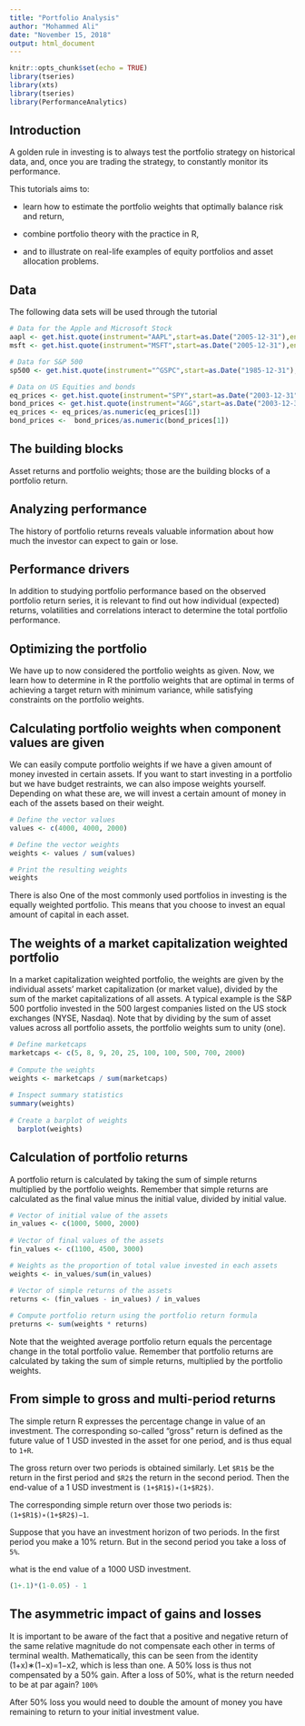 ```yaml
---
title: "Portfolio Analysis"
author: "Mohammed Ali"
date: "November 15, 2018"
output: html_document
---
```


```r
knitr::opts_chunk$set(echo = TRUE)
library(tseries)
library(xts)
library(tseries)
library(PerformanceAnalytics)
```

## Introduction

A golden rule in investing is to always test the portfolio strategy on historical data, and, once you are trading the strategy, to constantly monitor its performance.

This tutorials aims to:

* learn how to estimate the portfolio weights that optimally balance risk and return,

* combine portfolio theory with the practice in R,

* and to illustrate on real-life examples of equity portfolios and asset allocation problems. 

## Data
The following data sets will be used through the tutorial

```r
# Data for the Apple and Microsoft Stock
aapl <- get.hist.quote(instrument="AAPL",start=as.Date("2005-12-31"),end=Sys.Date(),quote="AdjClose",quiet=T)
msft <- get.hist.quote(instrument="MSFT",start=as.Date("2005-12-31"),end=Sys.Date(),quote="AdjClose",quiet=T)

# Data for S&P 500
sp500 <- get.hist.quote(instrument="^GSPC",start=as.Date("1985-12-31"),end=Sys.Date(),quote="AdjClose",quiet=T,compression="d")

# Data on US Equities and bonds 
eq_prices <- get.hist.quote(instrument="SPY",start=as.Date("2003-12-31"),end=as.Date("2016-06-30"),quote="AdjClose",quiet=T,compression="m")
bond_prices <- get.hist.quote(instrument="AGG",start=as.Date("2003-12-31"),end=as.Date("2016-06-30"),quote="AdjClose",quiet=T,compression="m")
eq_prices <- eq_prices/as.numeric(eq_prices[1])
bond_prices <-  bond_prices/as.numeric(bond_prices[1])

```


## The building blocks
Asset returns and portfolio weights; those are the building blocks of a portfolio return. 

## Analyzing performance
The history of portfolio returns reveals valuable information about how much the investor can expect to gain or lose.

## Performance drivers
In addition to studying portfolio performance based on the observed portfolio return series, it is relevant to find out how individual (expected) returns, volatilities and correlations interact to determine the total portfolio performance.

## Optimizing the portfolio
We have up to now considered the portfolio weights as given. Now, we learn how to determine in R the portfolio weights that are optimal in terms of achieving a target return with minimum variance, while satisfying constraints on the portfolio weights.

## Calculating portfolio weights when component values are given
We can easily compute portfolio weights if we have a given amount of money invested in certain assets. If you want to start investing in a portfolio but we have budget restraints, we can also impose weights yourself. Depending on what these are, we will invest a certain amount of money in each of the assets based on their weight.

```r
# Define the vector values
values <- c(4000, 4000, 2000)

# Define the vector weights
weights <- values / sum(values)

# Print the resulting weights
weights
```

There is also One of the most commonly used portfolios in investing is the equally weighted portfolio. This means that you choose to invest an equal amount of capital in each asset.

## The weights of a market capitalization weighted portfolio
In a market capitalization weighted portfolio, the weights are given by the individual assets' market capitalization (or market value), divided by the sum of the market capitalizations of all assets. A typical example is the S&P 500 portfolio invested in the 500 largest companies listed on the US stock exchanges (NYSE, Nasdaq). Note that by dividing by the sum of asset values across all portfolio assets, the portfolio weights sum to unity (one).

```r
# Define marketcaps
marketcaps <- c(5, 8, 9, 20, 25, 100, 100, 500, 700, 2000)
  
# Compute the weights
weights <- marketcaps / sum(marketcaps)
  
# Inspect summary statistics
summary(weights)
  
# Create a barplot of weights
  barplot(weights)
```

## Calculation of portfolio returns
A portfolio return is calculated by taking the sum of simple returns multiplied by the portfolio weights. Remember that simple returns are calculated as the final value minus the initial value, divided by initial value.

```r
# Vector of initial value of the assets
in_values <- c(1000, 5000, 2000)
  
# Vector of final values of the assets
fin_values <- c(1100, 4500, 3000)

# Weights as the proportion of total value invested in each assets
weights <- in_values/sum(in_values)

# Vector of simple returns of the assets 
returns <- (fin_values - in_values) / in_values
  
# Compute portfolio return using the portfolio return formula
preturns <- sum(weights * returns)
```

Note that the weighted average portfolio return equals the percentage change in the total portfolio value. Remember that portfolio returns are calculated by taking the sum of simple returns, multiplied by the portfolio weights.

## From simple to gross and multi-period returns
The simple return R expresses the percentage change in value of an investment. The corresponding so-called "gross" return is defined as the future value of 1 USD invested in the asset for one period, and is thus equal to `1+R`.

The gross return over two periods is obtained similarly. Let `$R1$` be the return in the first period and `$R2$` the return in the second period. Then the end-value of a 1 USD investment is `(1+$R1$)∗(1+$R2$)`.

The corresponding simple return over those two periods is: `(1+$R1$)∗(1+$R2$)−1`.

Suppose that you have an investment horizon of two periods. In the first period you make a 10% return. But in the second period you take a loss of `5%`.

what is the end value of a 1000 USD investment.

```r
(1+.1)*(1-0.05) - 1
```


## The asymmetric impact of gains and losses
It is important to be aware of the fact that a positive and negative return of the same relative magnitude do not compensate each other in terms of terminal wealth. Mathematically, this can be seen from the identity (1+x)∗(1−x)=1−x2, which is less than one. A 50% loss is thus not compensated by a 50% gain. After a loss of 50%, what is the return needed to be at par again? `100%`

After 50% loss you would need to double the amount of money you have remaining to return to your initial investment value.



